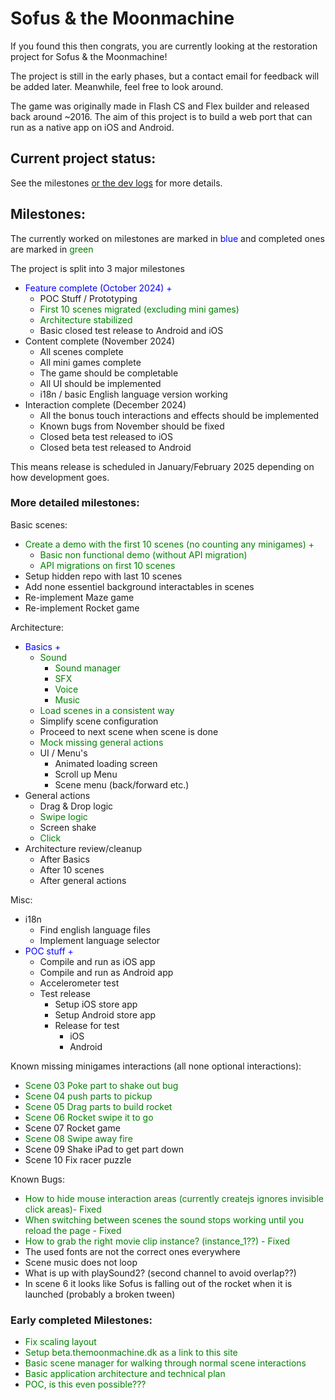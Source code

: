 
<Meta title="Readme"  />

# Sofus & the Moonmachine

If you found this then congrats, you are currently looking at the restoration project for Sofus & the Moonmachine!

The project is still in the early phases, but a contact email for feedback will be added later.
Meanwhile, feel free to look around.

The game was originally made in Flash CS and Flex builder and released back around ~2016.
The aim of this project is to build a web port that can run as a native app on iOS and Android.

## Current project status:

See the milestones [or the dev logs](/docs/readme-logs--docs) for more details.

## Milestones:
The currently worked on milestones are marked in <span style="color:blue">blue</span> and completed ones are marked in <span style="color:green">green</span>

The project is split into 3 major milestones
 - <span style="color:blue">Feature complete (October 2024) + </span>
	- POC Stuff / Prototyping
	- <span style="color:green">First 10 scenes migrated (excluding mini games)</span>
	- <span style="color: green">Architecture stabilized</span>
	- Basic closed test release to Android and iOS
 - Content complete (November 2024)
	- All scenes complete
	- All mini games complete
	- The game should be completable
	- All UI should be implemented
	- i18n / basic English language version working
 - Interaction complete (December 2024)
	- All the bonus touch interactions and effects should be implemented
	- Known bugs from November should be fixed
	- Closed beta test released to iOS
	- Closed beta test released to Android

This means release is scheduled in January/February 2025 depending on how development goes.

### More detailed milestones:
Basic scenes:
 - <span style="color:green">Create a demo with the first 10 scenes (no counting any minigames) +</span>
	- <span style="color: green">Basic non functional demo (without API migration)</span>
	- <span style="color: green">API migrations on first 10 scenes</span>
 - Setup hidden repo with last 10 scenes
 - Add none essentiel background interactables in scenes
 - Re-implement Maze game
 - Re-implement Rocket game

Architecture:
 - <span style="color:blue">Basics +</span>
	- <span style="color: green">Sound</span>
		- <span style="color: green">Sound manager</span>
		- <span style="color: green">SFX</span>
		- <span style="color: green">Voice</span>
		- <span style="color: green">Music</span>
	- <span style="color: green"> Load scenes in a consistent way</span>
	- Simplify scene configuration
	- Proceed to next scene when scene is done
	- <span style="color:green">Mock missing general actions</span>
	- UI / Menu's
		- Animated loading screen
		- Scroll up Menu
		- Scene menu (back/forward etc.)
 - General actions
	- Drag & Drop logic
	- <span style="color:green">Swipe logic</span>
	- Screen shake
	- <span style="color:green">Click</span>
 - Architecture review/cleanup
	- After Basics
	- After 10 scenes
	- After general actions

Misc:
 - i18n
	- Find english language files
	- Implement language selector
 - <span style="color:blue">POC stuff + </span>
	- Compile and run as iOS app
	- Compile and run as Android app
	- Accelerometer test
	- Test release
		- Setup iOS store app
		- Setup Android store app
		- Release for test
			- iOS
			- Android

Known missing minigames interactions (all none optional interactions):
 - <span style="color:green">Scene 03 Poke part to shake out bug</span>
 - <span style="color:green">Scene 04 push parts to pickup</span>
 - <span style="color:green">Scene 05 Drag parts to build rocket</span>
 - <span style="color:green">Scene 06 Rocket swipe it to go</span>
 - Scene 07 Rocket game
 - <span style="color:green">Scene 08 Swipe away fire</span>
 - Scene 09 Shake iPad to get part down
 - Scene 10 Fix racer puzzle

Known Bugs:
 - <span style="color:green">How to hide mouse interaction areas (currently createjs ignores invisible click areas)- Fixed</span>
 - <span style="color: green">When switching between scenes the sound stops working until you reload the page - Fixed</span>
 - <span style="color:green">How to grab the right movie clip instance? (instance_1??) - Fixed</span>
 - The used fonts are not the correct ones everywhere
 - Scene music does not loop
 - What is up with playSound2? (second channel to avoid overlap??)
 - In scene 6 it looks like Sofus is falling out of the rocket when it is launched (probably a broken tween)

### Early completed Milestones:

 - <span style="color:green">Fix scaling layout</span>
 - <span style="color:green">Setup beta.themoonmachine.dk as a link to this site</span>
 - <span style="color:green">Basic scene manager for walking through normal scene interactions</span>
 - <span style="color:green">Basic application architecture and technical plan</span>
 - <span style="color:green">POC, is this even possible???</span>
